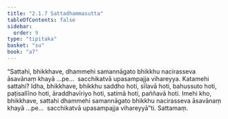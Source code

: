 ```yaml
---
title: "2.1.7 Sattadhammasutta"
tableOfContents: false
sidebar:
  order: 9
type: "tipitaka"
basket: "su"
book: "a7"
---
```



<DynamicBreadcrumb />

<Division number="60" book="a7">

<Paragraph number="385" book="a7">
“Sattahi, bhikkhave, dhammehi samannāgato bhikkhu nacirasseva āsavānaṃ khayā …pe…  sacchikatvā upasampajja vihareyya. Katamehi sattahi? Idha, bhikkhave, bhikkhu saddho hoti, sīlavā hoti, bahussuto hoti, paṭisallīno hoti, āraddhavīriyo hoti, satimā hoti, paññavā hoti. Imehi kho, bhikkhave, sattahi dhammehi samannāgato bhikkhu nacirasseva āsavānaṃ khayā …pe…  sacchikatvā upasampajja vihareyyā”ti.

</Paragraph>
</Division>

<Paragraph number="386" type="center" book="a7">
Sattamaṃ.
</Paragraph>